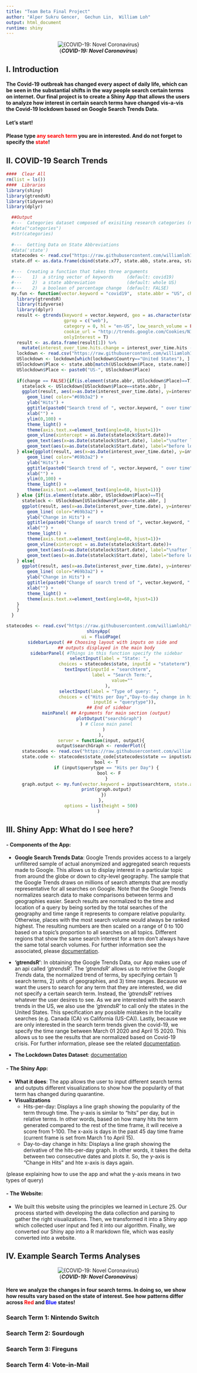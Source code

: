 ```yaml
---
title: "Team Beta Final Project"
author: "Alper Sukru Gencer,  Gechun Lin,  William Loh"
output: html_document
runtime: shiny
---
```


<center>
![{***COVID-19: Novel Coronavirus***}](https://www.co.monterey.ca.us/Home/ShowPublishedImage/26051/637174704567470000)
</center>

## I. Introduction

#### The Covid-19 outbreak has changed every aspect of daily life, which can be seen in the substantial shifts in the way people search certain terms on internet. Our final project is to create a Shiny App that allows the users to analyze how interest in certain search terms have changed vis-a-vis the Covid-19 lockdown based on Google Search Trends Data.

#### Let's start! 

#### Please type <span style="color: red;">**any search term**</span>  you are in interested. And do not forget to specify the <span style="color: red;">**state**</span>!

## II. COVID-19 Search Trends 


```r
####  Clear All
rm(list = ls())
####  Libraries
library(shiny)
library(gtrendsR)
library(tidyverse)
library(dplyr)
```

```r
  ##Output
  #---  Categories dataset composed of exisiting research categories (not vital)
  #data("categories")
  #str(categories)
  
  #---  Getting Data on State Abbreviations
  #data('state')
  statecodes <- read.csv("https://raw.githubusercontent.com/williamloh1/teambeta/master/Project/datasets/state%20codes.csv")
  state.df <- as.data.frame(cbind(state.x77, state.abb, state.area, state.division, state.name, state.region))

  #---  Creating a function that takes three arguments
  #---    1)  a string vector of keywords     (default: covid19)
  #---    2)  a state abbreviation            (default: whole US)
  #---    2)  a boolean of percentage change  (default: FALSE)
  my.fun <- function(vector.keyword = "covid19",  state.abbr = "US", change = FALSE){
    library(gtrendsR)
    library(tidyverse)
    library(dplyr)
    result <- gtrends(keyword = vector.keyword, geo = as.character(state.abbr), time = "2020-03-01 2020-04-15",
                      gprop = c("web"),
                      category = 0, hl = "en-US", low_search_volume = FALSE,
                      cookie_url = "http://trends.google.com/Cookies/NID", tz = 0,
                      onlyInterest = T)
    result <- as.data.frame(result[1]) %>%
      mutate(interest_over_time.hits.change = interest_over_time.hits - lag(interest_over_time.hits))
    lockdown <- read.csv("https://raw.githubusercontent.com/williamloh1/teambeta/master/Project/datasets/lockdown_dates.csv")
    USlockdown <- lockdown[which(lockdown$Country=="United States"), ]
    USlockdown$Place <- state.abb[match(USlockdown$Place, state.name)]
    USlockdown$Place <- paste0("US-", USlockdown$Place)
    
    if(change == FALSE){if(is.element(state.abbr, USlockdown$Place)==T){
      statelock <- USlockdown[USlockdown$Place==state.abbr, ]
      ggplot(result, aes(x=as.Date(interest_over_time.date), y=interest_over_time.hits)) +
        geom_line( color="#69b3a2") + 
        ylab("Hits") +
        ggtitle(paste0("Search trend of ", vector.keyword, " over time")) +
        xlab("") + 
        ylim(0,100) +
        theme_light() +
        theme(axis.text.x=element_text(angle=60, hjust=1))+
        geom_vline(xintercept = as.Date(statelock$Start.date))+
        geom_text(aes(x=as.Date(statelock$Start.date), label="\nafter lockdown", y=mean(range(interest_over_time.hits))), size=4, colour="grey", angle=90) +
        geom_text(aes(x=as.Date(statelock$Start.date), label="before lockdown\n", y=mean(range(interest_over_time.hits))), size=4, colour="grey", angle=90)
    } else{ggplot(result, aes(x=as.Date(interest_over_time.date), y=interest_over_time.hits)) +
        geom_line( color="#69b3a2") + 
        ylab("Hits") +
        ggtitle(paste0("Search trend of ", vector.keyword, " over time")) +
        xlab("") + 
        ylim(0,100) +
        theme_light() +
        theme(axis.text.x=element_text(angle=60, hjust=1))}
    } else {if(is.element(state.abbr, USlockdown$Place)==T){
      statelock <- USlockdown[USlockdown$Place==state.abbr, ]
      ggplot(result, aes(x=as.Date(interest_over_time.date), y=interest_over_time.hits.change)) +
        geom_line( color="#69b3a2") + 
        ylab("Change in Hits") +
        ggtitle(paste0("Change of search trend of ", vector.keyword, " over time")) +
        xlab("") +
        theme_light() +
        theme(axis.text.x=element_text(angle=60, hjust=1))+
        geom_vline(xintercept = as.Date(statelock$Start.date))+
        geom_text(aes(x=as.Date(statelock$Start.date), label="\nafter lockdown", y=mean(range(interest_over_time.hits.change[-1]))), size=4, colour="grey", angle=90) +
        geom_text(aes(x=as.Date(statelock$Start.date), label="before lockdown\n", y=mean(range(interest_over_time.hits.change[-1]))), size=4, colour="grey", angle=90)
    } else{
      ggplot(result, aes(x=as.Date(interest_over_time.date), y=interest_over_time.hits.change)) +
        geom_line( color="#69b3a2") + 
        ylab("Change in Hits") +
        ggtitle(paste0("Change of search trend of ", vector.keyword, " over time")) +
        xlab("") +
        theme_light() +
        theme(axis.text.x=element_text(angle=60, hjust=1))
    }
    }
  }
```




<center>
```r
statecodes <- read.csv("https://raw.githubusercontent.com/williamloh1/teambeta/master/Project/datasets/state%20codes.csv")
shinyApp(
  ui = fluidPage(
    sidebarLayout( ## Choosing layout with inputs on side and 
      ## outputs displayed in the main body
      sidebarPanel( #Things in this function specify the sidebar
        selectInput(label = "State: ",
                    choices = statecodes$state, inputId = "stateterm"),
        textInput(inputId = "searchterm", 
                  label = "Search Term:",
                  value=""
        ), 
        selectInput(label = "Type of query: ",
                    choices = c("Hits per Day","Day-to-day change in hits"),
                    inputId = "querytype")),
        ## End of sidebar
      mainPanel( ## Arguments for main section (output)
        plotOutput("searchGraph")
      ) # Close main panel
    )
  ),
  server = function(input, output){
  output$searchGraph <- renderPlot({
      statecodes <- read.csv("https://raw.githubusercontent.com/williamloh1/teambeta/master/Project/datasets/state%20codes.csv")
      state.code <- statecodes$state_code[statecodes$state == input$stateterm]
      bool <- T
      if (input$querytype == "Hits per Day") {
        bool <- F
      }
      graph.output <- my.fun(vector.keyword = input$searchterm, state.abbr = paste0("US-", state.code), bool)
      print(graph.output)
    })
  },
  options = list(height = 500)
)
```
</center>


## III. Shiny App: What do I see here? 

#### - **Components of the App**:

  - **Google Search Trends Data**: Google Trends provides access to a largely unfiltered sample of actual anonymized and aggregated search requests made to Google. This allows us to display interest in a particular topic from around the globe or down to city-level geography. The sample that the Google Trends draws on millions of search attempts that are mostly representative for all searches on Google. Note that the Google Trends normalizes search data to make comparisons between terms and geographies easier. Search results are normalized to the time and location of a query by being sorted by the total searches of the geography and time range it represents to compare relative popularity. Otherwise, places with the most search volume would always be ranked highest. The resulting numbers are then scaled on a range of 0 to 100 based on a topic’s proportion to all searches on all topics. Different regions that show the same search interest for a term don't always have the same total search volumes. For further information see the associated, please [documentation](https://support.google.com/trends/answer/4365533?hl=en).
  
  - **‘gtrendsR’**: In obtaining the Google Trends Data, our App makes use of an api called *‘gtrendsR’*. The *‘gtrendsR’* allows us to retrive the *Google Trends* data, the normalized trend of terms, by specifying certain 1) search terms, 2) units of geographies, and 3) time ranges. Because we want the users to search for any term that they are interested, we did not specify a certain search term. Instead, the *‘gtrendsR’* retrives whatever the user desires to see. As we are interested with the search trends in the US, we also use the *‘gtrendsR’* to call only the states in the United States. This specification any possible mistakes in the locality searches (e.g. Canada (CA) vs California (US-CA)). Lastly, because we are only interested in the search term trends given the covid-19, we specify the time range between March 01 2020 and April 15 2020. This allows us to see the results that are normalized based on Covid-19 crisis. For further information, please see the related [documentation](https://cran.r-project.org/web/packages/gtrendsR/gtrendsR.pdf).
  
  - **The Lockdown Dates Dataset**: [documentation](https://auravision.ai/covid19-lockdown-tracker/)
  
  

#### - **The Shiny App**:
  - **What it does**: The app allows the user to input different search terms and outputs different visualizations to show how the popularity of that term has changed during quarantine. 
  - **Visualizations**
    - Hits-per-day: Displays a line graph showing the popularity of the term through time. The y-axis is similar to "hits" per day, but in relative terms. In other words, based on how many hits the term generated compared to the rest of the time frame, it will receive a score from 1-100. The x-axis is days in the past 45 day time frame (current frame is set from March 1 to April 15). 
    - Day-to-day change in hits: Displays a line graph showing the derivative of the hits-per-day graph. In other words, it takes the delta between two consecutive dates and plots it. So, the y-axis is "Change in Hits" and hte x-axis is days again.

(please explaining how to use the app and what the y-axis means in two types of query)

#### - **The Website**:

  - We built this website using the principles we learned in Lecture 25. Our process started with developing the data collection and parsing to gather the right visualizations. Then, we transformed it into a Shiny app which collected user input and fed it into our algorithm. Finally, we converted our Shiny app into a R markdown file, which was easily converted into a website. 


## IV. Example Search Terms Analyses 

<center>
![{***COVID-19: Novel Coronavirus***}](https://media.canadianunderwriter.ca/uploads/2020/04/COVID-19-economy.jpg)
</center>

#### Here we analyze the changes in four search terms. In doing so, we show how results vary based on the state of interest. See how patterns differ across <span style="color: red;">Red</span> and <span style="color: blue;">Blue</span> states! 

### Search Term 1: Nintendo Switch

### Search Term 2: Sourdough

### Search Term 3: Fireguns

### Search Term 4: Vote-in-Mail


